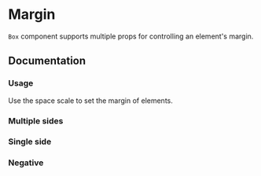 
# Margin

`Box` component supports multiple props for controlling an element's margin.

<Scale values={tokens.spacing} />

## Documentation

### Usage

Use the space scale to set the margin of elements.

<ax-demo name="margin/usage" />

### Multiple sides

<ax-demo name="margin/multiple-usage" />

### Single side

<ax-demo name="margin/single-usage" />

### Negative

<ax-demo name="margin/negative-usage" />
